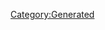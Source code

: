 {{Database/Music/MusicInfo
 |ID=108
 |Cov=109
 |Cd=1
 |Nam=103
 |Div=103
 |Ma=1
 |SerieId=4
 |SerieLogoId=4
 |WavId=109
 |VariationId=0
 |Dsc=103
 |Strt=10
 |ValkyrieBattle=1
 |ValkyrieIntro=1
 |ValkyrieIntroSky=1
 |DivaSolo=1
 |DivaMulti=1
 |Exp=1
}}
[[Category:Generated]]
